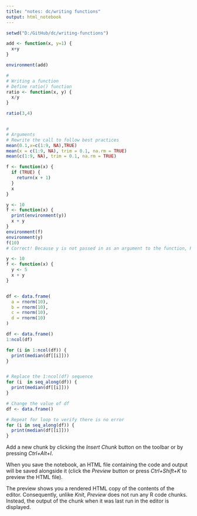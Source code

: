 ```yaml
---
title: "notes: dc/writing functions"
output: html_notebook
---
```




```r
setwd("D:/GitHub/dc/writing-functions")

add <- function(x, y=1) {
  x+y
}

environment(add)

#
# Writing a function
# Define ratio() function
ratio <- function(x, y) {
  x/y
}

ratio(3,4)


#
# Arguments
# Rewrite the call to follow best practices
mean(0.1,x=c(1:9, NA),TRUE)
mean(x = c(1:9, NA), trim = 0.1, na.rm = TRUE)
mean(c(1:9, NA), trim = 0.1, na.rm = TRUE)

f <- function(x) {
  if (TRUE) {
    return(x + 1)
  }
  x
}

y <- 10
f <- function(x) {
  print(environment(y))
  x + y
}
environment(f)
environment(y)
f(10)
# Correct! Because y is not passed in as an argument to the function, R looks outside of the function environment.

y <- 10
f <- function(x) {
  y <- 5
  x + y
}


df <- data.frame(
  a = rnorm(10),
  b = rnorm(10),
  c = rnorm(10),
  d = rnorm(10)
)

df <- data.frame()
1:ncol(df)

for (i in 1:ncol(df)) {
  print(median(df[[i]]))
}


# Replace the 1:ncol(df) sequence
for (i  in seq_along(df)) {
  print(median(df[[i]]))
}

# Change the value of df
df <- data.frame()

# Repeat for loop to verify there is no error
for (i in seq_along(df)) {
  print(median(df[[i]]))
}


```

Add a new chunk by clicking the *Insert Chunk* button on the toolbar or by pressing *Ctrl+Alt+I*.

When you save the notebook, an HTML file containing the code and output will be saved alongside it (click the *Preview* button or press *Ctrl+Shift+K* to preview the HTML file).

The preview shows you a rendered HTML copy of the contents of the editor. Consequently, unlike *Knit*, *Preview* does not run any R code chunks. Instead, the output of the chunk when it was last run in the editor is displayed.
